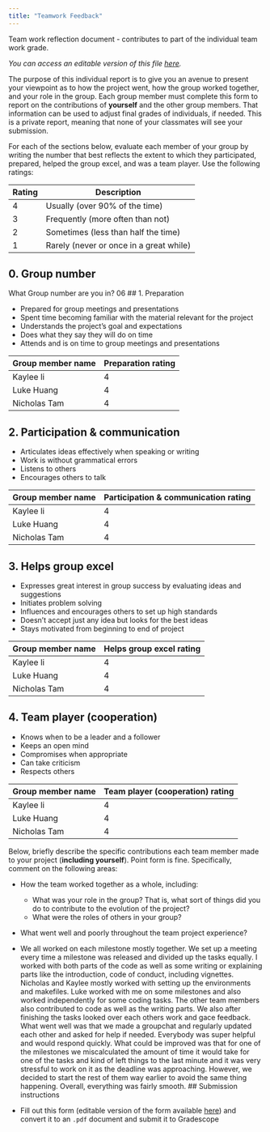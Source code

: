 ```yaml
---
title: "Teamwork Feedback"
---
```


Team work reflection document - contributes to part of the individual team work grade.

*You can access an editable version of this file [here](https://github.com/UBC-DSCI/dsci-310-student/blob/main/project/teamwork_feedback.qmd).*

The purpose of this individual report
is to give you an avenue to present your viewpoint
as to how the project went,
how the group worked together,
and your role in the group.
Each group member must complete this form
to report on the contributions of **yourself** and the other group members.
That information can be used to adjust final grades of individuals,
if needed.
This is a private report,
meaning that none of your classmates will see your submission.

For each of the sections below,
evaluate each member of your group by writing the number
that best reflects the extent to which they participated,
prepared, helped the group excel, and was a team player.
Use the following ratings:

| Rating | Description                             |
|--------|-----------------------------------------|
| 4      | Usually (over 90% of the time)          |
| 3      | Frequently (more often than not)        |
| 2      | Sometimes (less than half the time)     |
| 1      | Rarely (never or once in a great while) |

## 0. Group number

What Group number are you in?
06
## 1. Preparation

- Prepared for group meetings and presentations
- Spent time becoming familiar with the material relevant for the project
- Understands the project's goal and expectations
- Does what they say they will do on time
- Attends and is on time to group meetings and presentations

| Group member name | Preparation rating |
|-------------------|--------------------|
|   Kaylee li       |  4                 |
|   Luke Huang      |  4                 |
|  Nicholas  Tam    |  4                 |

## 2. Participation & communication

- Articulates ideas effectively when speaking or writing
- Work is without grammatical errors
- Listens to others
- Encourages others to talk

| Group member name | Participation & communication rating |
|-------------------|--------------------------------------|
|   Kaylee li       |  4                                   |
|   Luke Huang      |  4                                   |
|  Nicholas  Tam    |  4                                   |

## 3. Helps group excel

- Expresses great interest in group success by evaluating ideas and suggestions
- Initiates problem solving
- Influences and encourages others to set up high standards
- Doesn't accept just any idea but looks for the best ideas
- Stays motivated from beginning to end of project

| Group member name | Helps group excel rating |
|-------------------|--------------------------|
|   Kaylee li       |  4                       |
|   Luke Huang      |  4                       |
|  Nicholas  Tam    |  4                       |

## 4. Team player (cooperation)

- Knows when to be a leader and a follower
- Keeps an open mind
- Compromises when appropriate
- Can take criticism
- Respects others

| Group member name | Team player (cooperation) rating |
|-------------------|----------------------------------|
|   Kaylee li       |  4                               |
|   Luke Huang      |  4                               |
|  Nicholas  Tam    |  4                               |

Below,
briefly describe the specific contributions each team member
made to your project (**including yourself**).
Point form is fine.
Specifically,
comment on the following areas:

- How the team worked together as a whole, including:
    - What was your role in the group?
      That is, what sort of things did you do to contribute to the evolution of the project?
    - What were the roles of others in your group?
- What went well and poorly throughout the team project experience?

- We all worked on each milestone mostly together. We set up a meeting every time a milestone was released and divided up the tasks equally. I worked with both parts of the code as well as some writing
or explaining parts like the introduction, code of conduct, including vignettes. Nicholas and Kaylee mostly worked with setting up the environments and makefiles. Luke worked with me on some milestones and also worked
independently for some coding tasks. The other team members also contributed to code as well as the writing parts. We also after finishing the tasks looked over each others
work and gace feedback. What went well was that we made a groupchat and regularly updated each other and asked for help if needed. Everybody was super helpful and would respond quickly. What could be improved
was that for one of the milestones we miscalculated the amount of time it would take for one of the tasks and kind of left things to the last minute and it was very stressful to work on it as the deadline was approaching. However, we decided to start the rest of them way earlier to avoid the same thing happening. Overall, everything was fairly smooth.
## Submission instructions

- Fill out this form
(editable version of the form available [here](https://github.com/UBC-DSCI/dsci-310-student/blob/main/project/teamwork_feedback.qmd))
and convert it to an `.pdf` document and submit it to Gradescope
